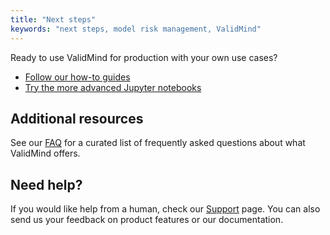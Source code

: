 ```yaml
---
title: "Next steps"
keywords: "next steps, model risk management, ValidMind"
---
```


Ready to use ValidMind for production with your own use cases? 

- [Follow our how-to guides](guide.qmd) 
- [Try the more advanced Jupyter notebooks](jupyter-notebooks.qmd)


## Additional resources

See our [FAQ](faq.qmd) for a curated list of frequently asked questions about what ValidMind offers. 

## Need help?

If you would like help from a human, check our [Support](support.qmd) page. You can also send us your feedback on product features or our documentation.